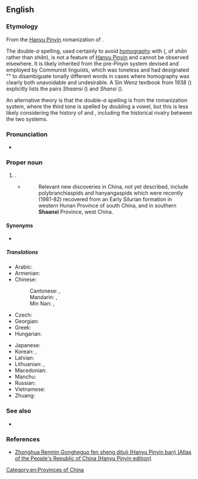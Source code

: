 {{also|Shanxi}}
==English==
{{Wikipedia}}
{{commonscat}}

===Etymology===
From the [[Hanyu Pinyin]] romanization of {{zh-m|陝西}}.

The double-''a'' spelling, used certainly to avoid [[homography]] with {{m|en|Shanxi}} ({{zh-m|山西}}, of ''shān'' rather than ''shǎn''), is not a feature of [[Hanyu Pinyin]] and cannot be observed elsewhere. It is likely inherited from the pre-Pinyin {{w|Sin Wenz}} system devised and employed by Communist linguists, which was toneless and had designated "{{w|Sin Wenz#Irregular spellings|irregular spellings}}" to disambiguate tonally different words in cases where homography was clearly both unavoidable and undesirable. A Sin Wenz textbook from 1938 ([https://archive.org/stream/zhongwenladinghu00xuzh#page/61/mode/1up {{lang|zh|《中文拉丁化課本》}}]) explicitly lists the pairs ''Shaansi'' ({{zh-m|陝西|tr=-}}) and ''Shansi'' ({{zh-m|山西|tr=-}}).

An alternative theory is that the double-''a'' spelling is from the {{w|Gwoyeu Romatzyh}} romanization system, where the third tone is spelled by doubling a vowel, but this is less likely considering the history of {{w|Gwoyeu Romatzyh}} and {{w|Sin Wenz}}, including the historical rivalry between the two systems. {{rfv-etym|en}}

===Pronunciation===
* {{IPA|en|/ʃɑːnˈʃiː/|/ˈʃænˈʃiː/}}

===Proper noun===
{{en-proper noun}}

# {{place|en|[[province]]|c/China|with [[its]] [[capital]] at [[Xi'an]] and [[including]] the [[Wei River]] [[valley]] and the [[fertile]] [[southern]] [[half]] of the [[Ordos]] [[loop|Loop]], [[comprising]] [[much]] of the [[Loess Plateau]]}}.
#* {{quote-journal
|en
|url=https://archive.org/details/proceedingsoflin107linn/
|year=1984
|title=The Phylogenetic Position of the Eugaleaspida in China
|author=Pan Jiang (P'an Kiang)
|journal={{w|Proceedings of the Linnean Society of New South Wales}}
|volume=107
|page=311
|pageurl=https://archive.org/details/proceedingsoflin107linn/page/311/}}
#*:Relevant new discoveries in China, not yet described, include polybranchiaspids and hanyangaspids which were recently (1981-82) recovered from an Early Silurian formation in western Hunan Province of south China, and in southern '''Shaanxi''' Province, west China.

====Synonyms====
* {{l|en|Shensi}}

=====Translations=====
{{trans-top|province of northwest China}}
* Arabic: {{t|ar|شَانْشِي|m}}
* Armenian: {{t|hy|Շենսի}}
* Chinese:
*: Cantonese: {{t|yue|陝西|sc=Hani}}, {{t|yue|陕西|tr=sim2 sai1|sc=Hani}}
*: Mandarin: {{t+|cmn|陝西|sc=Hani}}, {{t+|cmn|陕西|tr=Shǎnxī|sc=Hani}}
*: Min Nan: {{t|nan|陝西|sc=Hani}}, {{t|nan|陕西|tr=Siám-sai|sc=Hani}}
* Czech: {{t|cs|Šen-si}}
* Georgian: {{t|ka|შენსი}}
* Greek: {{t|el|Σαανσί}}
* Hungarian: {{t|hu|Senhszi}}
{{trans-mid}}
* Japanese: {{t|ja|陝西|tr=せんせい, Sensei}}
* Korean: {{t|ko|^산시}}, {{t|ko|섬서}}
* Latvian: {{t|lv|Šaaņsji}}
* Lithuanian: {{t|lt|Šaansi}}, {{t|lt|Šensi}}
* Macedonian: {{t|mk|Шенсји}}
* Manchu: {{t|mnc|ᡧᠠᠨᠰᡳ}}
* Russian: {{t|ru|Шэньси́|f}} {{qualifier|indeclinable}}
* Vietnamese: {{t|vi|Thiểm Tây}}
* Zhuang: {{t|za|Sanjsih}}
{{trans-bottom}}

===See also===
* {{l|en|Shanxi}}

===References===
* [https://web.archive.org/web/20160326042712/https://www.paragonbook.com/html/browsesubj/fullcitation.cfm?item=35277 Zhonghua Renmin Gongheguo fen sheng dituji (Hanyu Pinyin ban) (Atlas of the People's Republic of China (Hanyu Pinyin edition)]

[[Category:en:Provinces of China]]